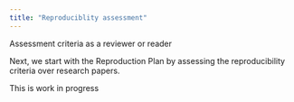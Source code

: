 ```yaml
---
title: "Reproduciblity assessment"
---
```


Assessment criteria as a reviewer or reader 

Next, we start with the Reproduction Plan by assessing the reproducibility criteria over research papers.

:::{.callout-warning}

This is work in progress

:::